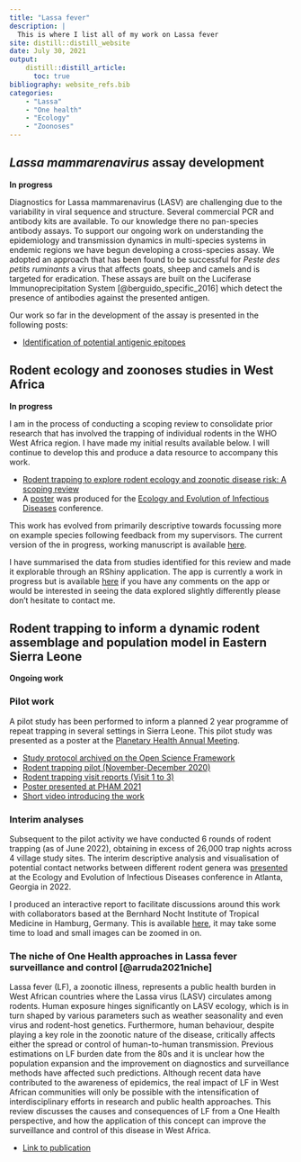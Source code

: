 ```yaml
---
title: "Lassa fever"
description: |
  This is where I list all of my work on Lassa fever
site: distill::distill_website
date: July 30, 2021
output:
    distill::distill_article:
      toc: true
bibliography: website_refs.bib
categories:
    - "Lassa"
    - "One health"
    - "Ecology"
    - "Zoonoses"
---
```


## *Lassa mammarenavirus* assay development

**In progress**

Diagnostics for Lassa mammarenavirus (LASV) are challenging due to the variability in viral sequence and structure. Several commercial PCR and antibody kits are available. To our knowledge there no pan-species antibody assays. To support our ongoing work on understanding the epidemiology and transmission dynamics in multi-species systems in endemic regions we have begun developing a cross-species assay. We adopted an approach that has been found to be successful for *Peste des petits ruminants* a virus that affects goats, sheep and camels and is targeted for eradication. These assays are built on the Luciferase Immunoprecipitation System [@berguido_specific_2016] which detect the presence of antibodies against the presented antigen.

Our work so far in the development of the assay is presented in the following posts:

  - [Identification of potential antigenic epitopes](posts/2021-04-06-luciferase-immunoprecipitations-system/index.html)
  
## Rodent ecology and zoonoses studies in West Africa

**In progress**

I am in the process of conducting a scoping review to consolidate prior research that has involved the trapping of individual rodents in the WHO West Africa region. I have made my initial results available below. I will continue to develop this and produce a data resource to accompany this work.

  - [Rodent trapping to explore rodent ecology and zoonotic disease risk: A scoping review](posts/scoping-review/index.html)
  - A [poster](images/EEID_poster.pdf) was produced for the [Ecology and Evolution of Infectious Diseases](https://www.eeidconference2021.org/)  conference.

This work has evolved from primarily descriptive towards focussing more on example species following feedback from my supervisors. The current version of the in progress, working manuscript is available [here](images/manuscript_v4.pdf).
  
I have summarised the data from studies identified for this review and made it explorable through an RShiny application. The app is currently a work in progress but is available [here](https://diddrog11.shinyapps.io/scoping_review_app/) if you have any comments on the app or would be interested in seeing the data explored slightly differently please don't hesitate to contact me.

## Rodent trapping to inform a dynamic rodent assemblage and population model in Eastern Sierra Leone

**Ongoing work**

### Pilot work

A pilot study has been performed to inform a planned 2 year programme of repeat trapping in several settings in Sierra Leone. This pilot study was presented as a poster at the [Planetary Health Annual Meeting](https://www.planetaryhealthannualmeeting.com/).

  - [Study protocol archived on the Open Science Framework](https://osf.io/usjrd/)
  - [Rodent trapping pilot (November-December 2020)](posts/2021-04-06-rodent-trapping-pilot/index.html)
  - [Rodent trapping visit reports (Visit 1 to 3)](posts/trapping_visits/index.html)
  - [Poster presented at PHAM 2021](images/PHA_poster.pdf)
  - [Short video introducing the work](https://www.youtube.com/watch?v=5CSVF45rn9Q&t=1s)

### Interim analyses

Subsequent to the pilot activity we have conducted 6 rounds of rodent trapping (as of June 2022), obtaining in excess of 26,000 trap nights across 4 village study sites. The interim descriptive analysis and visualisation of potential contact networks between different rodent genera was [presented](images/david_simons_EEID.pdf) at the Ecology and Evolution of Infectious Diseases conference in Atlanta, Georgia in 2022.

I produced an interactive report to facilitate discussions around this work with collaborators based at the Bernhard Nocht Institute of Tropical Medicine in Hamburg, Germany. This is available [here](posts/2022-06-09-interactive-rodent-trapping/index.html), it may take some time to load and small images can be zoomed in on.

### The niche of One Health approaches in Lassa fever surveillance and control [@arruda2021niche]

Lassa fever (LF), a zoonotic illness, represents a public health burden in West African countries where the Lassa virus (LASV) circulates among rodents. Human exposure hinges significantly on LASV ecology, which is in turn shaped by various parameters such as weather seasonality and even virus and rodent-host genetics. Furthermore, human behaviour, despite playing a key role in the zoonotic nature of the disease, critically affects either the spread or control of human-to-human transmission. Previous estimations on LF burden date from the 80s and it is unclear how the population expansion and the improvement on diagnostics and surveillance methods have affected such predictions. Although recent data have contributed to the awareness of epidemics, the real impact of LF in West African communities will only be possible with the intensification of interdisciplinary efforts in research and public health approaches. This review discusses the causes and consequences of LF from a One Health perspective, and how the application of this concept can improve the surveillance and control of this disease in West Africa.

  - [Link to publication](https://ann-clinmicrob.biomedcentral.com/articles/10.1186/s12941-021-00431-0)
